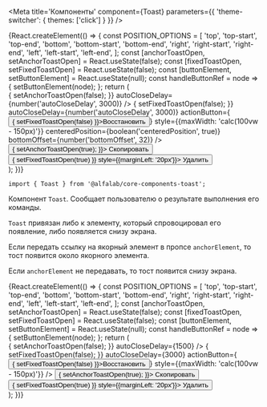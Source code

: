 

<Meta
    title='Компоненты'
    component={Toast}
    parameters={{ 'theme-switcher': { themes: ['click'] } }}
/>

<!-- Canvas -->

<Story name='Toast'>
    {React.createElement(() => {
        const POSITION_OPTIONS = [
            'top',
            'top-start',
            'top-end',
            'bottom',
            'bottom-start',
            'bottom-end',
            'right',
            'right-start',
            'right-end',
            'left',
            'left-start',
            'left-end',
        ];
        const [anchorToastOpen, setAnchorToastOpen] = React.useState(false);
        const [fixedToastOpen, setFixedToastOpen] = React.useState(false);
        const [buttonElement, setButtonElement] = React.useState(null);
        const handleButtonRef = node => {
            setButtonElement(node);
        };
        return (
            <div
                style={{
                    width: '100%',
                    height: '150vh',
                    display: 'flex',
                    justifyContent: 'center',
                    alignItems: 'flex-start',
                    padding: '200px',
                    boxSizing: 'border-box'
                }}
            >
                <Toast
                    open={anchorToastOpen}
                    anchorElement={buttonElement}
                    position={select('position', POSITION_OPTIONS, 'left')}
                    offset={[number('offset[0]', 0), number('offset[1]', 8)]}
                    badge={select('badge', ['negative', 'positive', 'attention', undefined], 'positive')}
                    title={text('title', 'Скопировано')}
                    hasCloser={boolean('hasCloser', true)}
                    block={boolean('block', false)}
                    onClose={() => { setAnchorToastOpen(false); }}
                    autoCloseDelay={number('autoCloseDelay', 3000)}
                />
                <Toast
                    open={fixedToastOpen}
                    badge={select('badge', ['negative', 'positive', 'attention', undefined], 'positive')}
                    title="Ваша карта удалена"
                    hasCloser={boolean('hasCloser', true)}
                    block={boolean('block', false)}
                    onClose={() => { setFixedToastOpen(false); }}
                    autoCloseDelay={number('autoCloseDelay', 3000)}
                    actionButton={<Button size="s" view="ghost" onClick={() => { setFixedToastOpen(false) }}>Восстановить</Button>}
                    style={{maxWidth: 'calc(100vw - 150px)'}}
                    centeredPosition={boolean('centeredPosition', true)}
                    bottomOffset={number('bottomOffset', 32)}
                />
                <Button ref={handleButtonRef} onClick={() => { setAnchorToastOpen(true); }}>
                    Скопировать
                </Button>
                <Button onClick={() => { setFixedToastOpen(true) }} style={{marginLeft: '20px'}}>
                    Удалить
                </Button>
            </div>
        );
    })}
</Story>

<!-- Docs -->

<ComponentHeader
    name='Toast'
    version={version}
    package={name}
    stage={1}
    design='https://www.figma.com/file/KlFOLLkKO8rtvvQE3RXuhq/Click-Library?node-id=15915%3A56409'
/>

```tsx
import { Toast } from '@alfalab/core-components-toast';
```

Компонент `Toast`. Cообщает пользователю о результате выполнения его команды.

`Toast` привязан либо к элементу, который спровоцировал его появление, либо появляется снизу экрана.

Если передать ссылку на якорный элемент в пропсе `anchorElement`, то тост появится около якорного элемента.

Если `anchorElement` не передавать, то тост появится снизу экрана.

<Preview>
    {React.createElement(() => {
        const POSITION_OPTIONS = [
            'top',
            'top-start',
            'top-end',
            'bottom',
            'bottom-start',
            'bottom-end',
            'right',
            'right-start',
            'right-end',
            'left',
            'left-start',
            'left-end',
        ];
        const [anchorToastOpen, setAnchorToastOpen] = React.useState(false);
        const [fixedToastOpen, setFixedToastOpen] = React.useState(false);
        const [buttonElement, setButtonElement] = React.useState(null);
        const handleButtonRef = node => {
            setButtonElement(node);
        };
        return (
            <div
                style={{
                    width: '100%',
                    height: '50vh',
                    display: 'flex',
                    justifyContent: 'center',
                    alignItems: 'flex-start',
                    padding: '200px',
                    boxSizing: 'border-box'
                }}
            >
                <Toast
                    open={anchorToastOpen}
                    anchorElement={buttonElement}
                    position="left"
                    offset={[0, 8]}
                    badge="positive"
                    title="Скопировано"
                    hasCloser={false}
                    block={false}
                    onClose={() => { setAnchorToastOpen(false); }}
                    autoCloseDelay={1500}
                />
                <Toast
                    open={fixedToastOpen}
                    badge="positive"
                    title="Ваша карта удалена"
                    hasCloser={true}
                    block={true}
                    onClose={() => { setFixedToastOpen(false); }}
                    autoCloseDelay={3000}
                    actionButton={<Button size="s" view="ghost" onClick={() => { setFixedToastOpen(false) }}>Восстановить</Button>}
                    style={{maxWidth: 'calc(100vw - 150px)'}}
                />
                <Button ref={handleButtonRef} onClick={() => { setAnchorToastOpen(true); }}>
                    Скопировать
                </Button>
                <Button onClick={() => { setFixedToastOpen(true) }} style={{marginLeft: '20px'}}>
                    Удалить
                </Button>
            </div>
        );
    })}
</Preview>

<Props of={Toast} />
